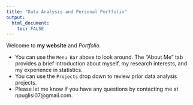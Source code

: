 ---
title: "Data Analysis and Personal Portfolio"
output: 
  html_document:
    toc: FALSE
---

Welcome to **my website** and *Portfolio.*

-   You can use the `Menu Bar` above to look around. The "About Me" tab provides a brief introduction about myself, my research interests, and my experience in statistics.
-   You can use the `Projects` drop down to review prior data analysis projects.
-   Please let me know if you have any questions by contacting me at npuglisi07\@gmail.com.
